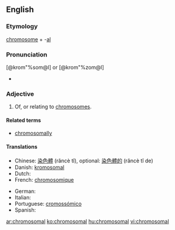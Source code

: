 ==English==

===Etymology===
[[chromosome]] + -[[al]]

===Pronunciation===
[@krom"%som@l] or [@krom"%zom@l]
* {{rhymes|əʊməl}}

===Adjective===
{{infl|en|adjective}}

# Of, or relating to [[chromosome]]s.

====Related terms====
* [[chromosomally]]

====Translations====
{{trans-top|of, or relating to chromosomes}}
* Chinese: [[染色體]] (rǎncè tǐ), optional: [[染色體的]] (rǎncè tǐ de)
* Danish: [[kromosomal]]
* Dutch: {{t+|nl|chromosomaal}}
* French: [[chromosomique]]
{{trans-mid}}
* German: {{t-|de|chromosomal}}
* Italian: {{t+|it|cromosomico}}
* Portuguese: [[cromossómico]]
* Spanish: {{t+|es|cromosómico}}
{{trans-bottom}}

[[ar:chromosomal]]
[[ko:chromosomal]]
[[hu:chromosomal]]
[[vi:chromosomal]]